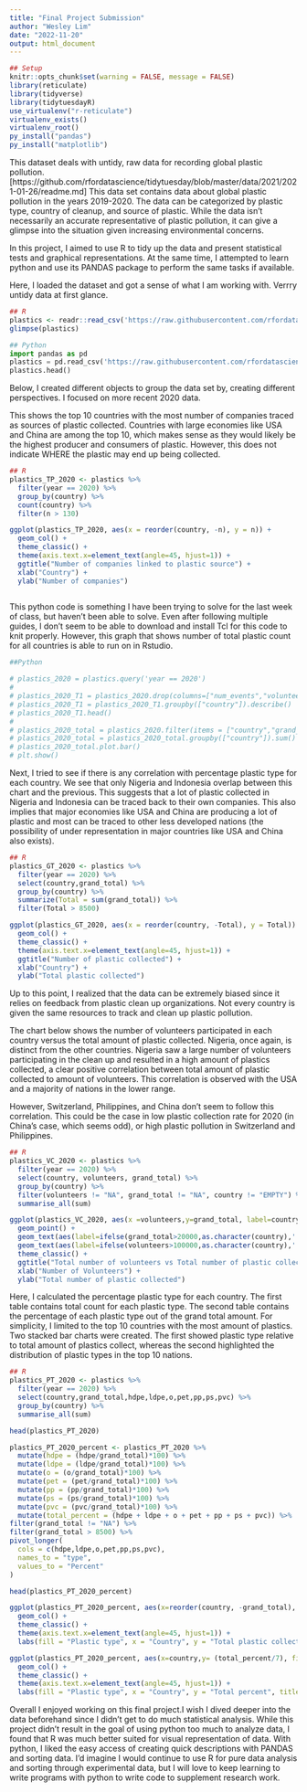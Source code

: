 ```yaml
---
title: "Final Project Submission"
author: "Wesley Lim"
date: "2022-11-20"
output: html_document
---
```

```r
## Setup
knitr::opts_chunk$set(warning = FALSE, message = FALSE)
library(reticulate)
library(tidyverse)
library(tidytuesdayR)
use_virtualenv("r-reticulate")
virtualenv_exists()
virtualenv_root()
py_install("pandas")
py_install("matplotlib")
```

This dataset deals with untidy, raw data for recording global plastic pollution. [https://github.com/rfordatascience/tidytuesday/blob/master/data/2021/2021-01-26/readme.md]
This data set contains data about global plastic pollution in the years 2019-2020. The data can be categorized by plastic type, country of cleanup, and source of plastic. While the data isn't necessarily an accurate representative of plastic pollution, it can give a glimpse into the situation given increasing environmental concerns.

In this project, I aimed to use R to tidy up the data and present statistical tests and graphical representations. At the same time, I attempted to learn python and use its PANDAS package to perform the same tasks if available.

Here, I loaded the dataset and got a sense of what I am working with. Verrry untidy data at first glance.

```r
## R
plastics <- readr::read_csv('https://raw.githubusercontent.com/rfordatascience/tidytuesday/master/data/2021/2021-01-26/plastics.csv')
glimpse(plastics)

```

```python
## Python
import pandas as pd
plastics = pd.read_csv('https://raw.githubusercontent.com/rfordatascience/tidytuesday/master/data/2021/2021-01-26/plastics.csv')
plastics.head()

```


Below, I created different objects to group the data set by, creating different perspectives. I focused on more recent 2020 data.

This shows the top 10 countries with the most number of companies traced as sources of plastic collected. Countries with large economies like USA and China are among the top 10, which makes sense as they would likely be the highest producer and consumers of plastic. However, this does not indicate WHERE the plastic may end up being collected.
```r
## R
plastics_TP_2020 <- plastics %>%
  filter(year == 2020) %>%
  group_by(country) %>%
  count(country) %>%
  filter(n > 130)

ggplot(plastics_TP_2020, aes(x = reorder(country, -n), y = n)) +
  geom_col() +
  theme_classic() +
  theme(axis.text.x=element_text(angle=45, hjust=1)) +
  ggtitle("Number of companies linked to plastic source") +
  xlab("Country") +
  ylab("Number of companies")
  

```


This python code is something I have been trying to solve for the last week of class, but haven't been able to solve. Even after following multiple guides, I don't seem to be able to download and install Tcl for this code to knit properly. However, this graph that shows number of total plastic count for all countries is able to run on in Rstudio.
```python
##Python

# plastics_2020 = plastics.query('year == 2020')
# 
# plastics_2020_T1 = plastics_2020.drop(columns=["num_events","volunteers","parent_company","year"])
# plastics_2020_T1 = plastics_2020_T1.groupby(["country"]).describe()
# plastics_2020_T1.head()
# 
# plastics_2020_total = plastics_2020.filter(items = ["country","grand_total"])
# plastics_2020_total = plastics_2020_total.groupby(["country"]).sum()
# plastics_2020_total.plot.bar()
# plt.show()

```



Next, I tried to see if there is any correlation with percentage plastic type for each country. We see that only Nigeria and Indonesia overlap between this chart and the previous. This suggests that a lot of plastic collected in Nigeria and Indonesia can be traced back to their own companies. This also implies that major economies like USA and China are producing a lot of plastic and most can be traced to other less developed nations (the possibility of under representation in major countries like USA and China also exists). 
```r
## R
plastics_GT_2020 <- plastics %>%
  filter(year == 2020) %>%
  select(country,grand_total) %>%
  group_by(country) %>%
  summarize(Total = sum(grand_total)) %>%
  filter(Total > 8500)

ggplot(plastics_GT_2020, aes(x = reorder(country, -Total), y = Total)) +
  geom_col() +
  theme_classic() +
  theme(axis.text.x=element_text(angle=45, hjust=1)) +
  ggtitle("Number of plastic collected") +
  xlab("Country") +
  ylab("Total plastic collected")


```



Up to this point, I realized that the data can be extremely biased since it relies on feedback from plastic clean up organizations. Not every country is given the same resources to track and clean up plastic pollution. 

The chart below shows the number of volunteers participated in each country versus the total amount of plastic collected. Nigeria, once again, is distinct from the other countries. Nigeria saw a large number of volunteers participating in the clean up and resulted in a high amount of plastics collected, a clear positive correlation between total amount of plastic collected to amount of volunteers. This correlation is observed with the USA and a majority of nations in the lower range.

However, Switzerland, Philippines, and China don't seem to follow this correlation. This could be the case in low plastic collection rate for 2020 (in China's case, which seems odd), or high plastic pollution in Switzerland and Philippines.
```r
## R
plastics_VC_2020 <- plastics %>%
  filter(year == 2020) %>%
  select(country, volunteers, grand_total) %>%
  group_by(country) %>%
  filter(volunteers != "NA", grand_total != "NA", country != "EMPTY") %>%
  summarise_all(sum)

ggplot(plastics_VC_2020, aes(x =volunteers,y=grand_total, label=country)) +
  geom_point() +
  geom_text(aes(label=ifelse(grand_total>20000,as.character(country),'')),size = 3.5, vjust = 1.5) +
  geom_text(aes(label=ifelse(volunteers>100000,as.character(country),'')),size = 3.5, vjust = 1.5) +
  theme_classic() +
  ggtitle("Total number of volunteers vs Total number of plastic collected") +
  xlab("Number of Volunteers") +
  ylab("Total number of plastic collected")


```

Here, I calculated the percentage plastic type for each country. The first table contains total count for each plastic type. The second table contains the percentage of each plastic type out of the grand total amount. For simplicity, I limited to the top 10 countries with the most amount of plastics. Two stacked bar charts were created. The first showed plastic type relative to total amount of plastics collect, whereas the second highlighted the distribution of plastic types in the top 10 nations.

```r
## R
plastics_PT_2020 <- plastics %>%
  filter(year == 2020) %>%
  select(country,grand_total,hdpe,ldpe,o,pet,pp,ps,pvc) %>%
  group_by(country) %>%
  summarise_all(sum)

head(plastics_PT_2020)

plastics_PT_2020_percent <- plastics_PT_2020 %>%
  mutate(hdpe = (hdpe/grand_total)*100) %>%
  mutate(ldpe = (ldpe/grand_total)*100) %>%
  mutate(o = (o/grand_total)*100) %>%
  mutate(pet = (pet/grand_total)*100) %>%
  mutate(pp = (pp/grand_total)*100) %>%
  mutate(ps = (ps/grand_total)*100) %>%
  mutate(pvc = (pvc/grand_total)*100) %>%
  mutate(total_percent = (hdpe + ldpe + o + pet + pp + ps + pvc)) %>%
filter(grand_total != "NA") %>%
filter(grand_total > 8500) %>%
pivot_longer(
  cols = c(hdpe,ldpe,o,pet,pp,ps,pvc),
  names_to = "type",
  values_to = "Percent"
)

head(plastics_PT_2020_percent)

ggplot(plastics_PT_2020_percent, aes(x=reorder(country, -grand_total), y = grand_total,fill=type)) +
  geom_col() +
  theme_classic() +
  theme(axis.text.x=element_text(angle=45, hjust=1)) +
  labs(fill = "Plastic type", x = "Country", y = "Total plastic collected", title = "Nations with most plastic count by plastic type")

ggplot(plastics_PT_2020_percent, aes(x=country,y= (total_percent/7), fill=type)) +
  geom_col() +
  theme_classic() +
  theme(axis.text.x=element_text(angle=45, hjust=1)) +
  labs(fill = "Plastic type", x = "Country", y = "Total percent", title = "Nations with most plastic count by plastic type")
```


Overall I enjoyed working on this final project.I wish I dived deeper into the data beforehand since I didn't get to do much statistical analysis. While this project didn't result in the goal of using python too much to analyze data, I found that R was much better suited for visual representation of data. With python, I liked the easy access of creating quick descriptions with PANDAS and sorting data. I'd imagine I would continue to use R for pure data analysis and sorting through experimental data, but I will love to keep learning to write programs with python to write code to supplement research work.


